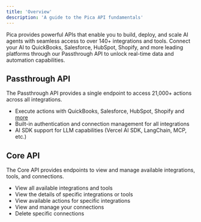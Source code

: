 ```yaml
---
title: 'Overview'
description: 'A guide to the Pica API fundamentals'
---
```


Pica provides powerful APIs that enable you to build, deploy, and scale AI agents with seamless access to over 140+ integrations and tools. 
Connect your AI to QuickBooks, Salesforce, HubSpot, Shopify, and more leading platforms through our Passthrough API to unlock real-time data and automation capabilities.

## Passthrough API
The Passthrough API provides a single endpoint to access 21,000+ actions across all integrations.

- Execute actions with QuickBooks, Salesforce, HubSpot, Shopify and [more](https://app.picaos.com/tools)
- Built-in authentication and connection management for all integrations
- AI SDK support for LLM capabilities (Vercel AI SDK, LangChain, MCP, etc.)

## Core API
The Core API provides endpoints to view and manage available integrations, tools, and connections.

- View all available integrations and tools
- View the details of specific integrations or tools 
- View available actions for specific integrations
- View and manage your connections
- Delete specific connections
